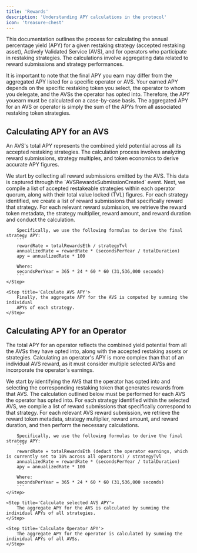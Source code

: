 ```yaml
---
title: 'Rewards'
description: 'Understanding APY calculations in the protocol'
icon: 'treasure-chest'
---
```


This documentation outlines the process for calculating the annual percentage yield (APY) for a given restaking strategy (accepted restaking asset), Actively Validated Service (AVS), and for operators who participate in restaking strategies. The calculations involve aggregating data related to reward submissions and strategy performances.

It is important to note that the final APY you earn may differ from the aggregated APY listed for a specific operator or AVS. Your earned APY depends on the specific restaking token you select, the operator to whom you delegate, and the AVSs the operator has opted into. Therefore, the APY youearn must be calculated on a case-by-case basis. The aggregated APY for an AVS or operator is simply the sum of the APYs from all associated restaking token strategies.

## Calculating APY for an AVS

An AVS's total APY represents the combined yield potential across all its accepted restaking strategies. The calculation process involves analyzing reward submissions, strategy multiples, and token economics to derive accurate APY figures.

<Steps>
    <Step title='Gathering Reward Submissions'>
        We start by collecting all reward submissions emitted by the AVS. This
        data is captured through the `AVSRewardsSubmissionCreated` event.
    </Step>
    <Step title='Identifying Accepted Restakeable Strategies'>
        Next, we compile a list of accepted restakeable strategies within each
        operator quorum, along with their total value locked (TVL) figures.
    </Step>
    <Step title='Linking Strategies to Reward Submissions'>
        For each strategy identified, we create a list of reward submissions
        that specifically reward that strategy.
    </Step>
    <Step title='Calculate Strategy APY'>
        For each relevant reward submission, we retrieve the reward token
        metadata, the strategy multiplier, reward amount, and reward duration
        and conduct the calculation.

        Specifically, we use the following formulas to derive the final strategy APY:
        ```
        rewardRate = totalRewardsEth / strategyTvl
        annualizedRate = rewardRate * (secondsPerYear / totalDuration)
        apy = annualizedRate * 100

        Where:
        secondsPerYear = 365 * 24 * 60 * 60 (31,536,000 seconds)
        ```
    </Step>

    <Step title='Calculate AVS APY'>
        Finally, the aggregate APY for the AVS is computed by summing the individual
        APYs of each strategy.
    </Step>

</Steps>

## Calculating APY for an Operator

The total APY for an operator reflects the combined yield potential from all the AVSs they have opted into, along with the accepted restaking assets or strategies. Calculating an operator's APY is more complex than that of an individual AVS reward, as it must consider multiple selected AVSs and incorporate the operator's earnings.

<Steps>
    <Step title='Identifying Rewarded Restakeable Strategies'>
        We start by identifying the AVS that the operator has opted into and selecting the corresponding restaking token that generates rewards from that AVS. The calculation outlined below must be performed for each AVS the operator has opted into.
    </Step>
    <Step title='Linking Strategies to Reward Submissions'>
        For each strategy identified within the selected AVS, we compile a list of reward submissions that specifically correspond to that strategy.
    </Step>
    <Step title='Calculate Strategy APY'>
        For each relevant AVS reward submission, we retrieve the reward token metadata, strategy multiplier, reward amount, and reward duration, and then perform the necessary calculations.

        Specifically, we use the following formulas to derive the final strategy APY:
        ```
        rewardRate = totalRewardsEth (deduct the operator earnings, which is currently set to 10% across all operators) / strategyTvl
        annualizedRate = rewardRate * (secondsPerYear / totalDuration)
        apy = annualizedRate * 100

        Where:
        secondsPerYear = 365 * 24 * 60 * 60 (31,536,000 seconds)
        ```
    </Step>

    <Step title='Calculate selected AVS APY'>
        The aggregate APY for the AVS is calculated by summing the individual APYs of all strategies.
    </Step>

    <Step title='Calculate Operator APY'>
        The aggregate APY for the operator is calculated by summing the individual APYs of all AVSs.
    </Step>

</Steps>
